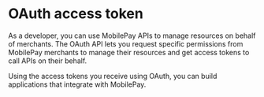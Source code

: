 
# OAuth access token
As a developer, you can use MobilePay APIs to manage resources on behalf of merchants. The OAuth API lets you request specific permissions from MobilePay merchants to manage their resources and get access tokens to call APIs on their behalf.

Using the access tokens you receive using OAuth, you can build applications that integrate with MobilePay.

<OpenIdPage />
